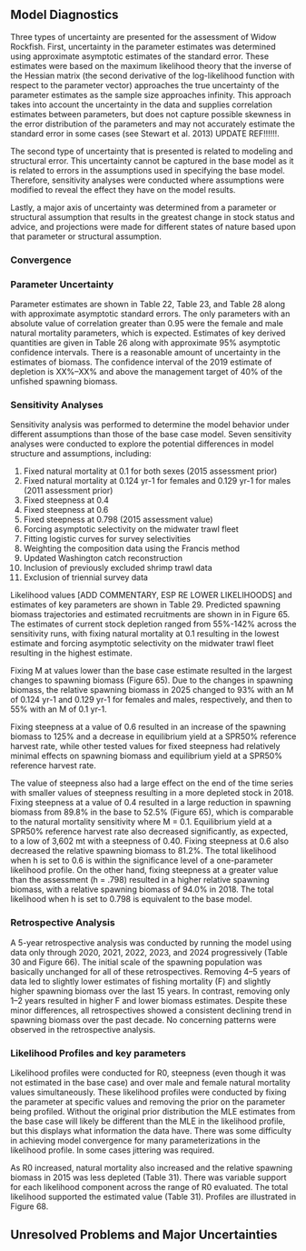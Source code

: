 ## Model Diagnostics

<!-- If a range of model runs is used to characterize uncertainty, it is important to provide some qualitative or quantitative information about relative probability of each. If no statements about relative probability can be made, then it is important to state that all scenarios (or all scenarios between the bounds depicted by the runs) are equally likely.  
If possible, ranges depicting uncertainty should include at least three runs: (a) one judged most probable; (b) at least one that depicts the range of uncertainty in the direction of lower current biomass levels; and (c) one that depicts the range of uncertainty in the direction of higher current biomass levels. The entire range of uncertainty should be carried through stock projections and decision table analyses.  -->

Three types of uncertainty are presented for the assessment of Widow Rockfish. First, uncertainty in the parameter estimates was determined using approximate asymptotic estimates of the standard error. These estimates were based on the maximum likelihood theory that the inverse of the Hessian matrix (the second derivative of the log-likelihood function with respect to the parameter vector) approaches the true uncertainty of the parameter estimates as the sample size approaches infinity. This approach takes into account the uncertainty in the data and supplies correlation estimates between parameters, but does not capture possible skewness in the error distribution of the parameters and may not accurately estimate the standard error in some cases (see Stewart et al. 2013) UPDATE REF!!!!!!.

The second type of uncertainty that is presented is related to modeling and structural error. This uncertainty cannot be captured in the base model as it is related to errors in the assumptions used in specifying the base model. Therefore, sensitivity analyses were conducted where assumptions were modified to reveal the effect they have on the model results.

Lastly, a major axis of uncertainty was determined from a parameter or structural assumption that results in the greatest change in stock status and advice, and projections were made for different states of nature based upon that parameter or structural assumption.

### Convergence

<!-- Convergence status and convergence criteria for the base-run model (or proposed base run). Randomization of starting parameter value run (e.g., jitter) results or other evidence of search for global best estimates.  -->

### Parameter Uncertainty

Parameter estimates are shown in Table 22, Table 23, and Table 28 along with approximate asymptotic standard errors. The only parameters with an absolute value of correlation greater than 0.95 were the female and male natural mortality parameters, which is expected. Estimates of key derived quantities are given in Table 26 along with approximate 95% asymptotic confidence intervals. There is a reasonable amount of uncertainty in the estimates of biomass. The confidence interval of the 2019 estimate of depletion is XX%–XX% and above the management target of 40% of the unfished spawning biomass.

### Sensitivity Analyses

<!-- Sensitivity to assumptions about model structure, i.e., model specification uncertainty.  -->

<!-- Sensitivity to data set choice (e.g., using emphasis factors to selectively remove data sources) and weighting schemes (e.g., MacAllister & Ianelli weighting versus Francis weighting vs. Dirichlet weighting for compositional data), which may also include a consideration of recent patterns in recruitment.  -->

Sensitivity analysis was performed to determine the model behavior under different assumptions than those of the base case model. Seven sensitivity analyses were conducted to explore the potential differences in model structure and assumptions, including:

1. Fixed natural mortality at 0.1 for both sexes (2015 assessment prior)
2. Fixed natural mortality at 0.124 yr-1 for females and 0.129 yr-1 for males (2011 assessment prior)
3. Fixed steepness at 0.4
4. Fixed steepness at 0.6
5. Fixed steepness at 0.798 (2015 assessment value)
6. Forcing asymptotic selectivity on the midwater trawl fleet
7. Fitting logistic curves for survey selectivities
8. Weighting the composition data using the Francis method
9. Updated Washington catch reconstruction
10. Inclusion of previously excluded shrimp trawl data
11. Exclusion of triennial survey data

Likelihood values [ADD COMMENTARY, ESP RE LOWER LIKELIHOODS] and estimates of key parameters are shown in Table 29. Predicted spawning biomass trajectories and estimated recruitments are shown in in Figure 65. The estimates of current stock depletion ranged from 55%-142% across the sensitivity runs, with fixing natural mortality at 0.1 resulting in the lowest estimate and forcing asymptotic selectivity on the midwater trawl fleet resulting in the highest estimate. 

Fixing M at values lower than the base case estimate resulted in the largest changes to spawning biomass (Figure 65). Due to the changes in spawning biomass, the relative spawning biomass in 2025 changed to 93% with an M of 0.124 yr-1 and 0.129 yr-1 for females and males, respectively, and then to 55% with an M of 0.1 yr-1. 

Fixing steepness at a value of 0.6 resulted in an increase of the spawning biomass to 125% and a decrease in equilibrium yield at a SPR50% reference harvest rate, while other tested values for fixed steepness had relatively minimal effects on spawning biomass and equilibrium yield at a SPR50% reference harvest rate. 

The value of steepness also had a large effect on the end of the time series with smaller values of steepness resulting in a more depleted stock in 2018. Fixing steepness at a value of 0.4 resulted in a large reduction in spawning biomass from 89.8% in the base to 52.5% (Figure 65), which is comparable to the natural mortality sensitivity where M = 0.1. Equilibrium yield at a SPR50% reference harvest rate also decreased significantly, as expected, to a low of 3,602 mt with a steepness of 0.40. Fixing steepness at 0.6 also decreased the relative spawning biomass to 81.2%. The total likelihood when h is set to 0.6 is within the significance level of a one-parameter likelihood profile. On the other hand, fixing steepness at a greater value than the assessment (h = .798) resulted in a higher relative spawning biomass, with a relative spawning biomass of 94.0% in 2018. The total likelihood when h is set to 0.798 is equivalent to the base model. 
 
### Retrospective Analysis

<!-- Retrospective analysis, where the model is fitted to a series of shortened input data sets, with the most recent years of input data being dropped.  -->
 
<!-- Historical analysis (plot of actual estimates from current and previous assessments).  -->

A 5-year retrospective analysis was conducted by running the model using data only through 2020, 2021, 2022, 2023, and 2024 progressively (Table 30 and Figure 66). The initial scale of the spawning population was basically unchanged for all of these retrospectives. Removing 4–5 years of data led to slightly lower estimates of fishing mortality (F) and slightly higher spawning biomass over the last 15 years. In contrast, removing only 1–2 years resulted in higher F and lower biomass estimates. Despite these minor differences, all retrospectives showed a consistent declining trend in spawning biomass over the past decade. No concerning patterns were observed in the retrospective analysis.

### Likelihood Profiles and key parameters

<!-- Evaluation of model parameters. Likelihood profile for the base model over key parameters (typically natural morality, stock-recruit steepness, and equilibrium recruitment, or R0). The profile should indicate all likelihood values for individual components (e.g., indices by survey, compositional data for each type and fleet).   -->

Likelihood profiles were conducted for R0, steepness (even though it was not estimated in the base case) and over male and female natural mortality values simultaneously. These likelihood profiles were conducted by fixing the parameter at specific values and removing the prior on the parameter being profiled. Without the original prior distribution the MLE estimates from the base case will likely be different than the MLE in the likelihood profile, but this displays what information the data have. There was some difficulty in achieving model convergence for many parameterizations in the likelihood profile. In some cases jittering was required. 

As R0 increased, natural mortality also increased and the relative spawning biomass in 2015 was less depleted (Table 31). There was variable support for each likelihood component across the range of R0 evaluated. The total likelihood supported the estimated value (Table 31). Profiles are illustrated in Figure 68.

## Unresolved Problems and Major Uncertainties

<!-- Describe any special issues (e.g., unbalanced or questionable data, missing survey data) that complicate scientific assessment, questions about the best model scenario. -->
